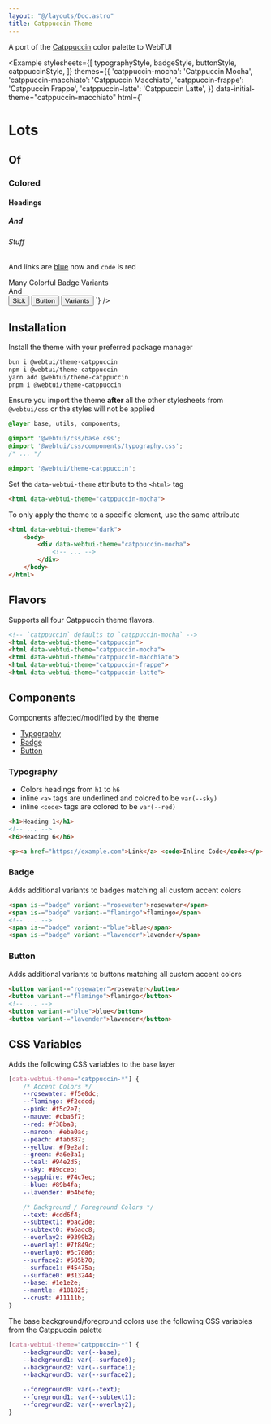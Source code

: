 ```yaml
---
layout: "@/layouts/Doc.astro"
title: Catppuccin Theme
---
```



A port of the [Catppuccin](https://catppuccin.com) color palette to WebTUI

<Example
    stylesheets={[
        typographyStyle,
        badgeStyle,
        buttonStyle,
        catppuccinStyle,
    ]}
    themes={{
        'catppuccin-mocha': 'Catppuccin Mocha',
        'catppuccin-macchiato': 'Catppuccin Macchiato',
        'catppuccin-frappe': 'Catppuccin Frappe',
        'catppuccin-latte': 'Catppuccin Latte',
    }}
    data-initial-theme="catppuccin-macchiato"
html={`
<h1>Lots</h1>
<h2>Of</h2>
<h3>Colored</h3>
<h4>Headings</h4>
<h5>And</h5>
<h6>Stuff</h6>
<p>And links are <a href="https://example.com">blue</a> now and <code>code</code> is red</p>
<span is-="badge" variant-="red">Many</span>
<span is-="badge" variant-="teal">Colorful</span>
<span is-="badge" variant-="mauve">Badge</span>
<span is-="badge" variant-="flamingo">Variants</span><br/>
<span is-="badge" variant-="peach">And</span><br/>
<button variant-="maroon">Sick</button>
<button variant-="rosewater">Button</button>
<button variant-="sky">Variants</button>
`}
/>

## Installation

Install the theme with your preferred package manager

```bash
bun i @webtui/theme-catppuccin
npm i @webtui/theme-catppuccin
yarn add @webtui/theme-catppuccin
pnpm i @webtui/theme-catppuccin
```

Ensure you import the theme **after** all the other stylesheets from `@webtui/css` or the styles will not be applied

```css
@layer base, utils, components;

@import '@webtui/css/base.css';
@import '@webtui/css/components/typography.css';
/* ... */

@import '@webtui/theme-catppuccin';
```

Set the `data-webtui-theme` attribute to the `<html>` tag

```html
<html data-webtui-theme="catppuccin-mocha">
```

To only apply the theme to a specific element, use the same attribute

```html
<html data-webtui-theme="dark">
    <body>
        <div data-webtui-theme="catppuccin-mocha">
            <!-- ... -->
        </div>
    </body>
</html>
```

## Flavors

Supports all four Catppuccin theme flavors.

```html
<!-- `catppuccin` defaults to `catppuccin-mocha` -->
<html data-webtui-theme="catppuccin">
<html data-webtui-theme="catppuccin-mocha">
<html data-webtui-theme="catppuccin-macchiato">
<html data-webtui-theme="catppuccin-frappe">
<html data-webtui-theme="catppuccin-latte">
```

## Components

Components affected/modified by the theme

- [Typography](#typography)
- [Badge](#badge)
- [Button](#button)

### Typography

- Colors headings from `h1` to `h6`
- inline `<a>` tags are underlined and colored to be `var(--sky)`
- inline `<code>` tags are colored to be `var(--red)`

```html
<h1>Heading 1</h1>
<!-- ... -->
<h6>Heading 6</h6>

<p><a href="https://example.com">Link</a> <code>Inline Code</code></p>
```

### Badge

Adds additional variants to badges matching all custom accent colors

```html
<span is-="badge" variant-="rosewater">rosewater</span>
<span is-="badge" variant-="flamingo">flamingo</span>
<!-- ... -->
<span is-="badge" variant-="blue">blue</span>
<span is-="badge" variant-="lavender">lavender</span>
```

### Button

Adds additional variants to buttons matching all custom accent colors

```html
<button variant-="rosewater">rosewater</button>
<button variant-="flamingo">flamingo</button>
<!-- ... -->
<button variant-="blue">blue</button>
<button variant-="lavender">lavender</button>
```

## CSS Variables

Adds the following CSS variables to the `base` layer

```css
[data-webtui-theme="catppuccin-*"] {
    /* Accent Colors */
    --rosewater: #f5e0dc;
    --flamingo: #f2cdcd;
    --pink: #f5c2e7;
    --mauve: #cba6f7;
    --red: #f38ba8;
    --maroon: #eba0ac;
    --peach: #fab387;
    --yellow: #f9e2af;
    --green: #a6e3a1;
    --teal: #94e2d5;
    --sky: #89dceb;
    --sapphire: #74c7ec;
    --blue: #89b4fa;
    --lavender: #b4befe;

    /* Background / Foreground Colors */
    --text: #cdd6f4;
    --subtext1: #bac2de;
    --subtext0: #a6adc8;
    --overlay2: #9399b2;
    --overlay1: #7f849c;
    --overlay0: #6c7086;
    --surface2: #585b70;
    --surface1: #45475a;
    --surface0: #313244;
    --base: #1e1e2e;
    --mantle: #181825;
    --crust: #11111b;
}
```

The base background/foreground colors use the following CSS variables from the Catppuccin palette

```css
[data-webtui-theme="catppuccin-*"] {
    --background0: var(--base);
    --background1: var(--surface0);
    --background2: var(--surface1);
    --background3: var(--surface2);

    --foreground0: var(--text);
    --foreground1: var(--subtext1);
    --foreground2: var(--overlay2);
}
```
